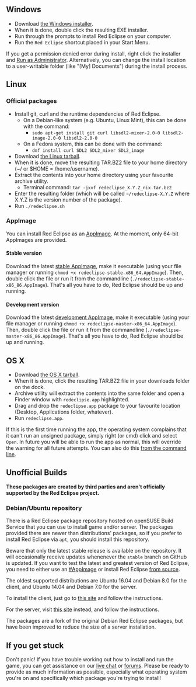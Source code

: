 == Windows ==

* Download [http://redeclipse.net/download/windows the Windows installer].
* When it is done, double click the resulting EXE installer.
* Run through the prompts to install Red Eclipse on your computer.
* Run the <code>Red Eclipse</code> shortcut placed in your Start Menu.

If you get a permission denied error during install, right click the installer and [http://windows.microsoft.com/en-us/windows7/how-do-i-run-an-application-once-with-a-full-administrator-access-token Run as Administrator]. Alternatively, you can change the install location to a user-writable folder (like "[My] Documents") during the install process.

== Linux ==

=== Official packages ===

* Install git, curl and the runtime dependencies of Red Eclipse.
** On a Debian-like system (e.g. Ubuntu, Linux Mint), this can be done with the command:
*** <code>sudo apt-get install git curl libsdl2-mixer-2.0-0 libsdl2-image-2.0-0 libsdl2-2.0-0</code>
** On a Fedora system, this can be done with the command:
*** <code>dnf install curl SDL2 SDL2_mixer SDL2_image</code>
* Download [http://redeclipse.net/download/linux the Linux tarball].
* When it is done, move the resulting TAR.BZ2 file to your home directory (~/ or $HOME = /home/username).
* Extract the contents into your home directory using your favourite archive utility.
** Terminal command: <code>tar -jxvf redeclipse_X.Y.Z_nix.tar.bz2</code>
* Enter the resulting folder (which will be called <code>~/redeclipse-X.Y.Z</code> where X.Y.Z is the version number of the package).
* Run <code>./redeclipse.sh</code>

=== AppImage ===

You can install Red Eclipse as an [http://appimage.org AppImage]. At the moment, only 64-bit AppImages are provided.

==== Stable version ====

Download the latest [https://redeclipse.net/appimage/stable/redeclipse-stable-x86_64.AppImage stable AppImage], make it executable (using your file manager or running <code>chmod +x redeclipse-stable-x86_64.AppImage</code>). Then, double click the file or run it from the commandline (<code>./redeclipse-stable-x86_86.AppImage</code>). That's all you have to do, Red Eclipse should be up and running.

==== Development version ====

Download the latest [https://redeclipse.net/appimage/master/redeclipse-master-x86_64.AppImage development AppImage], make it executable (using your file manager or running <code>chmod +x redeclipse-master-x86_64.AppImage</code>). Then, double click the file or run it from the commandline (<code>./redeclipse-master-x86_86.AppImage</code>). That's all you have to do, Red Eclipse should be up and running.

== OS X ==

* Download [http://redeclipse.net/download/osx the OS X tarball].
* When it is done, click the resulting TAR.BZ2 file in your downloads folder on the dock.
* Archive utility will extract the contents into the same folder and open a Finder window with <code>redeclipse.app</code> highlighted.
* Drag and drop the <code>redeclipse.app</code> package to your favourite location (Desktop, Applications folder, whatever).
* Run <code>redeclipse.app</code>.

If this is the first time running the app, the operating system complains that it can't run an unsigned package, simply right (or cmd) click and select <code>Open</code>. In future you will be able to run the app as normal, this will override the warning for all future attempts. You can also do this [http://osxdaily.com/2015/07/15/add-remove-gatekeeper-app-command-line-mac-os-x/ from the command line].

== Unofficial Builds ==
'''These packages are created by third parties and aren't officially supported by the Red Eclipse project.'''

=== Debian/Ubuntu repository ===

There is a Red Eclipse package repository hosted on openSUSE Build Service that you can use to install game and/or server. The packages provided there are newer than distributions' packages, so if you prefer to install Red Eclipse via <code>apt</code>, you should install this repository.

Beware that only the latest stable release is available on the repository. It will occasionally receive updates whenenever the <code>stable</code> branch on GitHub is updated. If you want to test the latest and greatest version of Red Eclipse, you need to either use an [[#AppImage]] or install Red Eclipse [[#Install from source|from source]].

The oldest supported distributions are Ubuntu 16.04 and Debian 8.0 for the client, and Ubuntu 14.04 and Debian 7.0 for the server.

To install the client, just go to [https://software.opensuse.org/download/package?project=home:TheAssassin:RedEclipse&package=redeclipse this site] and follow the instructions.

For the server, visit [https://software.opensuse.org/download/package?project=home:TheAssassin:RedEclipse&package=redeclipse-server this site] instead, and follow the instructions.

The packages are a fork of the original Debian Red Eclipse packages, but have been improved to reduce the size of a server installation.

== If you get stuck ==
Don't panic! If you have trouble working out how to install and run the game, you can get assistance on our [http://redeclipse.net/chat live chat] or [http://redeclipse.net/forum forums]. Please be ready to provide as much information as possible, especially what operating system you're on and specifically which package you're trying to install!